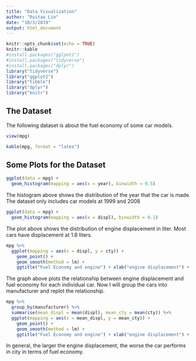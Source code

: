 ```yaml
---
title: "Data Visualization"
author: "Ruitao Lin"
date: "10/3/2019"
output: html_document
---
```


```r
knitr::opts_chunk$set(echo = TRUE)
knitr::kable
#install.packages("gglpot2")
#install.packages("tidyverse")
#install.packages("dplyr")
library("tidyverse")
library("ggplot2")
library("tibble")
library("dplyr")
library("knitr")

```

## The Dataset

The following dataset is about the fuel economy of some car models.
```r
view(mpg)
```

```r
kable(mpg, format = "latex")

```
## Some Plots for the Dataset
```r
ggplot(data = mpg) +
  geom_histogram(mapping = aes(x = year), binwidth = 0.5)
```

The histogram above shows the distribution of the year that the car is made. The dataset only includes car models at 1999 and 2008



```r
ggplot(data = mpg) +
  geom_histogram(mapping = aes(x = displ), binwidth = 0.1)
```

The plot above shows the distribution of engine displacement in liter. Most cars have displacement at 1.8 liters.

```r
mpg %>%
  ggplot(mapping = aes(x = displ, y = cty)) + 
    geom_point() + 
    geom_smooth(method = lm) +
    ggtitle("Fuel Economy and engine") + xlab("engine displacement") + ylab("fuel economy in city")
```

The graph above plots the relationship between engine displacement and fuel economy for each individual car. Now I will group the cars into manufacturer and replot the relationship.

```r
mpg %>%
  group_by(manufacturer) %>%
  summarise(mean_displ = mean(displ), mean_cty = mean(cty)) %>%
  ggplot(mapping = aes(x = mean_displ, y = mean_cty)) + 
    geom_point() + 
    geom_smooth(method = lm) +
    ggtitle("Fuel Economy and engine") + xlab("engine displacement") + ylab("fuel economy in city")
```

In general, the larger the engine displacement, the worse the car performs in city in terms of fuel economy.




  